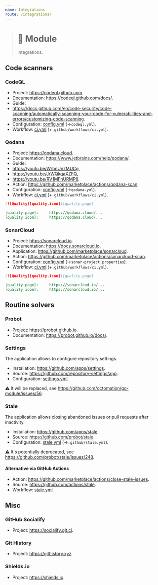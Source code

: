 ```yaml
---
name: Integrations
route: /integrations/
---
```


> # 🧩 Module
>
> Integrations.

## Code scanners

### CodeQL

- Project: https://codeql.github.com.
- Documentation: https://codeql.github.com/docs/.
- Guide:
- https://docs.github.com/en/code-security/code-scanning/automatically-scanning-your-code-for-vulnerabilities-and-errors/customizing-code-scanning.
- Configuration: [config.yml](codeql/config.yml) (→`codeql.yml`).
- Workflow: [ci.yml](codeql/ci.yml) (+`.github/workflows/ci.yml`).

### Qodana

- Project: https://qodana.cloud.
- Documentation: https://www.jetbrains.com/help/qodana/.
- Guide:
- https://youtu.be/WrhnUnzMUCg,
- https://youtu.be/JrWQkqaXZFQ,
- https://youtu.be/RV1MFnURMP8.
- Action: https://github.com/marketplace/actions/qodana-scan.
- Configuration: [config.yml](qodana/config.yml) (→`qodana.yml`).
- Workflow: [ci.yml](qodana/ci.yml) (+`.github/workflows/ci.yml`).

```markdown
[![Quality][quality.icon]][quality.page]

[quality.page]:     https://qodana.cloud/...
[quality.icon]:     https://qodana.cloud/...
```

### SonarCloud

- Project: https://sonarcloud.io.
- Documentation: https://docs.sonarcloud.io.
- Application: https://github.com/marketplace/sonarcloud.
- Action: https://github.com/marketplace/actions/sonarcloud-scan.
- Configuration: [config.yml](sonar/config.properties) (→`sonar-project.properties`).
- Workflow: [ci.yml](sonar/ci.yml) (+`.github/workflows/ci.yml`).

```markdown
[![Quality][quality.icon]][quality.page]

[quality.page]:     https://sonarcloud.io/...
[quality.icon]:     https://sonarcloud.io/...
```

## Routine solvers

### Probot

- Project: https://probot.github.io.
- Documentation: https://probot.github.io/docs/.

### Settings

The application allows to configure repository settings.

- Installation: https://github.com/apps/settings.
- Source: https://github.com/repository-settings/app.
- Configuration: [settings.yml](../settings.yml).

⚠️ It will be replaced, see https://github.com/octomation/go-module/issues/56.

### Stale

The application allows closing abandoned issues or pull requests after inactivity.

- Installation: https://github.com/apps/stale.
- Source: https://github.com/probot/stale.
- Configuration: [stale.yml](stale/stale.yml) (→`.github/stale.yml`).

⚠️ It's potentially deprecated, see https://github.com/probot/stale/issues/248.

#### Alternative via GitHub Actions

- Action: https://github.com/marketplace/actions/close-stale-issues.
- Source: https://github.com/actions/stale.
- Workflow: [stale.yml](../workflows/stale.yml).

## Misc

### GitHub Socialify

- Project: https://socialify.git.ci.

### Git History

- Project: https://githistory.xyz.

### Shields.io

- Project: https://shields.io.

